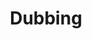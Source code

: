 ---
title: "Dubbing"
description: "Use Wikio to create dubbed audio tracks for videos in different languages, ensuring smooth playback and sync."
sidebarTitle: "Dubbing"
icon: "mic"
keywords: ['dubbing', 'audio', 'languages', 'translation', 'voice']
---